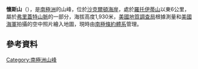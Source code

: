 {{coord|82|47|S|162|42|E|display=title}}

'''懷斯山'''（{{lang-en|Mount Wyss}}），是[[南極洲|南極洲]]的山峰，位於[[沙克爾頓海岸|沙克爾頓海岸]]，處於[[羅托伊蒂山|羅托伊蒂山]]以東6公里，屬於[[弗里蓋特山脈|弗里蓋特山脈]]的一部分，海拔高度1,930米，[[美國地質調查局|美國地質調查局]]根據測量和[[美國海軍|美國海軍]]拍攝的空中照片繪入地圖，現時由[[南極條約體系|南極條約體系]]管理。

==參考資料==
{{usgs-gazetteer}}

{{DEFAULTSORT:Mount Wyss}}
[[Category:南極洲山峰|Category:南極洲山峰]]


{{ShackletonCoast-geo-stub}}